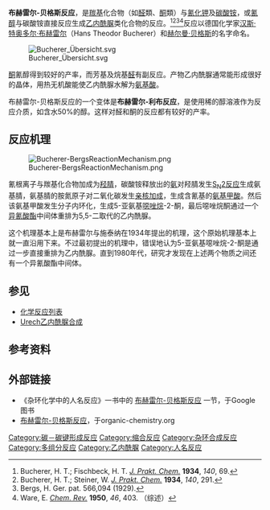 '''布赫雷尔-贝格斯反应'''，是[[羰基|羰基]]化合物（如[[醛|醛]]類、[[酮|酮]]類）与[[氰化钾|氰化钾]]及[[碳酸铵|碳酸铵]]，或[[氰醇|氰醇]]与碳酸铵直接反应生成[[乙内酰脲|乙内酰脲]]类化合物的反应。<ref>Bucherer, H. T.; Fischbeck, H. T. ''[[J._Prakt._Chem.|J. Prakt. Chem.]]'' '''1934''', ''140'', 69.</ref><ref>Bucherer, H. T.; Steiner, W. ''[[J._Prakt._Chem.|J. Prakt. Chem.]]'' '''1934''', ''140'', 291.</ref><ref>Bergs, H. Ger. pat. 566,094 (1929).</ref><ref>Ware, E. ''[[Chem._Rev.|Chem. Rev.]]'' '''1950''', ''46'', 403. {{DOI|10.1021/cr60145a001}}（综述）</ref>反应以德国化学家[[汉斯·特奥多尔·布赫雷尔|汉斯·特奥多尔·布赫雷尔]]（Hans Theodor Bucherer）和[[赫尔曼·贝格斯|赫尔曼·贝格斯]]的名字命名。

[[File:Bucherer_Übersicht.svg|center]]

[[酮|酮]]氰醇得到较好的产率，而芳基及烷基[[醛|醛]]有副反应。产物乙内酰脲通常能形成很好的晶体，用热无机酸能使乙内酰脲水解为[[氨基酸|氨基酸]]。

布赫雷尔-贝格斯反应的一个变体是'''布赫雷尔-利布反应'''，是使用稀的醇溶液作为反应介质，如含水50%的醇。这样对醛和酮的反应都有较好的产率。

== 反应机理 ==
[[File:Bucherer-BergsReactionMechanism.png|center]]

氰根离子与羰基化合物加成为[[羟腈|羟腈]]，碳酸铵释放出的[[氨|氨]]对羟腈发生[[SN2|S<sub>N</sub>2反应]]生成氨基腈，氨基腈的胺氮原子对二氧化碳发生[[亲核加成|亲核加成]]，生成含氰基的[[氨基甲酸|氨基甲酸]]。然后该氨基甲酸发生分子内环化，生成5-亚氨基[[噁唑烷|噁唑烷]]-2-酮，最后噁唑烷酮通过一个[[异氰酸酯|异氰酸酯]]中间体重排为5,5-二取代的乙内酰脲。

这个机理基本上是布赫雷尔与施泰纳在1934年提出的机理，这个原始机理基本上就一直沿用下来。不过最初提出的机理中，错误地认为5-亚氨基噁唑烷-2-酮是通过一步直接重排为乙内酰脲。直到1980年代，研究才发现在上述两个物质之间还有一个异氰酸酯中间体。

== 参见 ==
* [[化学反应列表|化学反应列表]]
* [[Urech乙内酰脲合成|Urech乙内酰脲合成]]

== 参考资料 ==
{{Reflist}}

== 外部链接 ==
* 《杂环化学中的人名反应》一书中的 [http://books.google.com/books?id=1N-MZVSesTcC&pg=PA266&lpg=PA266&dq=Bucherer-Bergs+reaction&source=bl&ots=uhRbn-e85m&sig=bifGXVcR5kRhFcttWJmeUQ3QmLA&hl=en&ei=sRFOSu7-J4iysgPjlN2qDQ&sa=X&oi=book_result&ct=result&resnum=9 布赫雷尔-贝格斯反应] 一节，于Google图书{{en icon}}
* [https://www.organic-chemistry.org/namedreactions/bucherer-bergs-reaction.shtm 布赫雷尔-贝格斯反应]{{Wayback|url=https://www.organic-chemistry.org/namedreactions/bucherer-bergs-reaction.shtm |date=20180804014634 }}，于organic-chemistry.org{{en icon}}

[[Category:碳－碳键形成反应|Category:碳－碳键形成反应]]
[[Category:缩合反应|Category:缩合反应]]
[[Category:杂环合成反应|Category:杂环合成反应]]
[[Category:多组分反应|Category:多组分反应]]
[[Category:乙内酰脲|Category:乙内酰脲]]
[[Category:人名反应|Category:人名反应]]